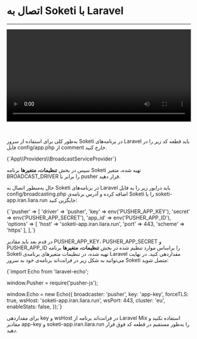 

<Layout>
<Head>
<title>مستندات اتصال به Soketi با Laravel - لیارا</title>
<meta property="og:title" content="مستندات خدمات رایانش ابری لیارا" />
<meta property="og:description" content="مستندات مربوط به نحوه اتصال به برنامه Soketi با فریم‌ورک Laravel در لیارا"  />
<meta property="og:image" content="https://files.liara.ir/liara/logos/liara-poster.jpg" />
</Head>

# اتصال به Soketi با Laravel
<hr className="mb-2" />

<video
  src="https://files.liara.ir/liara/soketi/laravel-soketi.mp4"
  controls="controls"
  className="block w-full"
  width="100%"
/>

<br />

به‌طور کلی برای استفاده از سرور Soketi در برنامه‌‌های Laravel باید قطعه کد زیر را در فایل <Important>config/app.php</Important> از comment خارج کنید.

<div className="h-4" />
<div dir='ltr'>
    <Highlight className="bash">
      {`App\\Providers\\BroadcastServiceProvider`}
    </Highlight>
</div>
<div className="h-2" />

سپس در 
بخش <b>تنظیمات، متغیرها</b> برنامه Soketi تهیه شده، متغیر <Important>BROADCAST_DRIVER</Important> را برابر با <Important>pusher</Important> قرار دهید.
<div className="h-2" />

حال به‌منظور اتصال به Soketi در برنامه‌های Laravel باید درایور زیر را به فایل <Important>config/broadcasting.php</Important> اضافه کرده و آدرس برنامه‌ی Soketi را با <Important>soketi-app.iran.liara.run</Important> جایگزین کنید:

<div className="h-4" />
<div dir='ltr'>
    <Highlight className="bash">
      {`'pusher' => [
'driver' => 'pusher',
'key' => env('PUSHER_APP_KEY'),
'secret' => env('PUSHER_APP_SECRET'),
'app_id' => env('PUSHER_APP_ID'),
'options' => [
    'host' => 'soketi-app.iran.liara.run',
    'port' => 443,
    'scheme' => 'https'
    ],
],`}
    </Highlight>
</div>
<div className="h-2" />

در قدم بعد باید مقادیر <Important>PUSHER_APP_KEY</Important>، <Important>PUSHER_APP_SECRET</Important> و <Important>PUSHER_APP_ID</Important> را براساس موارد تنظیم شده در بخش <b>تنظیمات، متغیرها</b> برنامه Soketi تهیه شده، در تنظیمات متغیرهای برنامه‌ی Laravel مقداردهی کنید. در نهایت می‌توانید به شکل زیر در فرانت‌اند برنامه‌ی خود به سرور Soketi متصل شوید:


<div className="h-4" />
<div dir='ltr'>
    <Highlight className="bash">
      {`import Echo from 'laravel-echo';

window.Pusher = require('pusher-js');

window.Echo = new Echo({
  broadcaster: 'pusher',
  key: 'app-key',
  forceTLS: true,
  wsHost: 'soketi-app.iran.liara.run',
  wsPort: 443,
  cluster: 'eu',
  enableStats: false,
});`}
    </Highlight>
</div>
<div className="h-2" />

<Alert variant="info">
<p>
برای مقداردهی <Important>key</Important> و <Important>wsHost</Important> در فرانت‌اند برنامه از Laravel Mix استفاده نکنید و مقادیر <Important>app-key</Important> و <Important>soketi-app.iran.liara.run</Important> را به‌طور مستقیم در قطعه کد فوق قرار دهید.
</p>
</Alert>


</Layout>